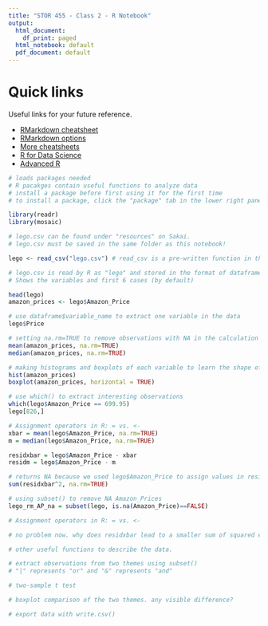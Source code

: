 ```yaml
---
title: "STOR 455 - Class 2 - R Notebook"
output:
  html_document:
    df_print: paged
  html_notebook: default
  pdf_document: default
---
```


# Quick links

Useful links for your future reference.

* [RMarkdown cheatsheet](https://www.rstudio.com/wp-content/uploads/2015/02/rmarkdown-cheatsheet.pdf)
* [RMarkdown options](https://yihui.name/knitr/options/)
* [More cheatsheets](https://www.rstudio.com/resources/cheatsheets/)
* [R for Data Science](https://r4ds.had.co.nz)
* [Advanced R](http://adv-r.had.co.nz)


```r
# loads packages needed
# R pacakges contain useful functions to analyze data
# install a package before first using it for the first time
# to install a package, click the "package" tab in the lower right pane and click "install"

library(readr)
library(mosaic)

# lego.csv can be found under "resources" on Sakai.
# lego.csv must be saved in the same folder as this notebook!

lego <- read_csv("lego.csv") # read_csv is a pre-written function in the package "readr"

# lego.csv is read by R as "lego" and stored in the format of dataframe
# Shows the variables and first 6 cases (by default)

head(lego)
amazon_prices <- lego$Amazon_Price
```
```r
# use dataframe$variable_name to extract one variable in the data
lego$Price
```

```r
# setting na.rm=TRUE to remove observations with NA in the calculation of mean and median
mean(amazon_prices, na.rm=TRUE)
median(amazon_prices, na.rm=TRUE)
```

```r
# making histograms and boxplots of each variable to learn the shape of distrbutions.
hist(amazon_prices)
boxplot(amazon_prices, horizontal = TRUE)
```

```r
# use which() to extract interesting observations 
which(lego$Amazon_Price == 699.95)
lego[826,]
```


```r
# Assignment operators in R: = vs. <-
xbar = mean(lego$Amazon_Price, na.rm=TRUE)
m = median(lego$Amazon_Price, na.rm=TRUE)

residxbar = lego$Amazon_Price - xbar
residm = lego$Amazon_Price - m
```

```r
# returns NA because we used lego$Amazon_Price to assign values in residxbar and residm
sum(residxbar^2, na.rm=TRUE)
```

```r
# using subset() to remove NA Amazon_Prices
lego_rm_AP_na = subset(lego, is.na(Amazon_Price)==FALSE)
```

```r
# Assignment operators in R: = vs. <-

```

```r
# no problem now. why does residxbar lead to a smaller sum of squared errors? 

```

```r
# other useful functions to describe the data.

```

```r
# extract observations from two themes using subset()
# "|" represents "or" and "&" represents "and"

```

```r
# two-sample t test

```

```r
# boxplot comparison of the two themes. any visible difference?

```

```r
# export data with write.csv()
```

